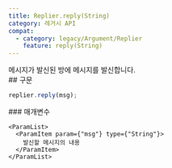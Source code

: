 ```yaml
---
title: Replier.reply(String)
category: 레거시 API
compat:
  - category: legacy/Argument/Replier
    feature: reply(String)
---
```


<Section>
  메시지가 발신된 방에 메시지를 발신합니다.
</Section>
<Section>
  ## 구문

  ~~~js
  replier.reply(msg);
  ~~~

  <Section>
    ### 매개변수

    <ParamList>
      <ParamItem param={"msg"} type={"String"}>
        발신할 메시지의 내용
      </ParamItem>
    </ParamList>
  </Section>
</Section>
